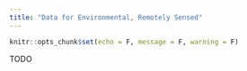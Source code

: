 ```yaml
---
title: "Data for Environmental, Remotely Sensed"
---
```


```r
knitr::opts_chunk$set(echo = F, message = F, warning = F)
```

TODO

